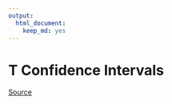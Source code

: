```yaml
---
output:
  html_document:
    keep_md: yes
---
```

# T Confidence Intervals

[Source](https://github.com/swirldev/swirl_courses/tree/master/Statistical_Inference/T_Confidence_Intervals)